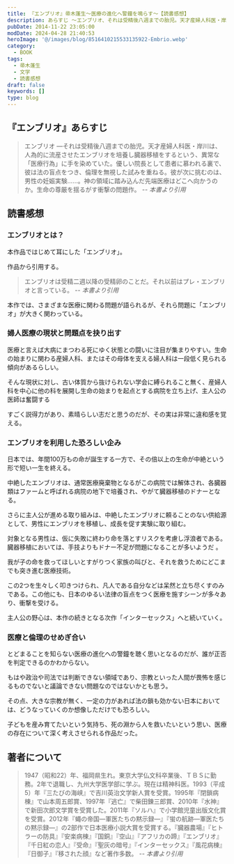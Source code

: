 ```yaml
---
title: 『エンブリオ』帚木蓬生～医療の進化へ警鐘を鳴らす～【読書感想】
description: あらすじ ～エンブリオ、それは受精後八週までの胎児。天才産婦人科医・岸川は、人為的に流産させたエンブリオを培養し臓器移植をするという、異常な「医療行為」に手を染めていた。優しい院長として患者に慕われる裏で、彼は法の盲点をつき、倫理を無視した試みを重ねる。彼が次に挑むのは、男性の妊娠実験……
pubDate: 2014-11-22 23:05:00
modDate: 2024-04-28 21:40:53
heroImage: '@/images/blog/8516410215533135922-Embrio.webp'
category:
  - BOOK
tags:
  - 帚木蓬生
  - 文学
  - 読書感想
draft: false
keywords: []
type: blog
---
```



## 『エンブリオ』あらすじ

> エンブリオ ―それは受精後八週までの胎児。天才産婦人科医・岸川は、人為的に流産させたエンブリオを培養し臓器移植をするという、異常な「医療行為」に手を染めていた。優しい院長として患者に慕われる裏で、彼は法の盲点をつき、倫理を無視した試みを重ねる。彼が次に挑むのは、男性の妊娠実験……。神の領域に踏み込んだ先端医療はどこへ向かうのか。生命の尊厳を揺るがす衝撃の問題作。 <cite>-- 本書より引用</cite>

## 読書感想

### エンブリオとは？

本作品ではじめて耳にした「エンブリオ」。

作品から引用する。

> エンブリオは受精二週以降の受精卵のことだ。それ以前はプレ・エンブリオと言っている。 <cite>-- 本書より引用</cite>

本作では、さまざまな医療に関わる問題が語られるが、それら問題に「エンブリオ」が大きく関わっている。

### 婦人医療の現状と問題点を抉り出す

医療と言えば大病にまつわる死にゆく状態との闘いに注目が集まりやすい。生命の始まりに関わる産婦人科、またはその母体を支える婦人科は一段低く見られる傾向があるらしい。

そんな現状に対し、古い体質から抜けられない学会に縛られること無く、産婦人科を中心に他の科を展開し生命の始まりを起点とする病院を立ち上げ、主人公の医師は奮闘する

すごく説得力があり、素晴らしい志だと思うのだが、その実は非常に違和感を覚える。

### エンブリオを利用した恐ろしい企み

日本では、年間100万もの命が誕生する一方で、その倍以上の生命が中絶という形で短い一生を終える。

中絶したエンブリオは、通常医療廃棄物となるがこの病院では解体され、各臓器類はファームと呼ばれる病院の地下で培養され、やがて臓器移植のドナーとなる。

さらに主人公が進める取り組みは、中絶したエンブリオに頼ることのない供給源として、男性にエンブリオを移植し、成長を促す実験に取り組む。

対象となる男性は、仮に失敗に終わり命を落とすリスクを考慮し浮浪者である。臓器移植においては、手技よりもドナー不足が問題になることが多いようだ 。

我が子の命を救ってほしいとすがりつく家族の叫びと、それを救うためにどこまでも突き進む医療技術。

この2つを生々しく叩きつけられ、凡人である自分などは呆然と立ち尽くすのみである。この他にも、日本のゆるい法律の盲点をつく医療を施すシーンが多々あり、衝撃を受ける。

主人公の野心は、本作の続きとなる次作「インターセックス」へと続いていく。

<BlogCard
  title='『インターセックス』 帚木蓬生　～多様な性について言及した2008年出版作～【読書感想】'
  description='あらすじ 「神の手」と評判の若き院長、岸川に請われてサンビーチ病院に転勤した秋野翔子。そこでは性同一障害者への性転換手術や、性染色体の異常で性器が男でも女でもない、“インターセックス”と呼ばれる人たちへの治療が行われていた。「人は男女である前に人間だ」と主張し、患者のために奔走する翔子。やがて彼女は'
  url='https://www.neputa-note.net/2014/11/hahakigi-hosei-intersex/'
  domain='www.neputa-note.net'
/>

### 医療と倫理のせめぎ合い

とどまることを知らない医療の進化への警鐘を聴く思いとなるのだが、誰が正否を判定できるのかわからない。

もはや政治や司法では判断できない領域であり、宗教といった人間が畏怖を感じるものでないと議論できない問題なのではないかとも思う。

その点、大きな宗教が無く、一定の力があれば法の鎖も効かない日本においては、どうなっていくのか想像しただけでも恐ろしい。

子どもを産み育てたいという気持ち、死の淵から人を救いたいという思い、医療の存在について深く考えさせられる作品だった。

<div class='not-prose'>
  <div data-vc_mylinkbox_id='886768507'></div>
</div>

## 著者について

> 1947（昭和22）年、福岡県生れ。東京大学仏文科卒業後、ＴＢＳに勤務。2年で退職し、九州大学医学部に学ぶ。現在は精神科医。1993（平成5）年『三たびの海峡』で吉川英治文学新人賞を受賞。1995年『閉鎖病棟』で山本周五郎賞、1997年『逃亡』で柴田錬三郎賞、2010年『水神』で新田次郎文学賞を受賞した。2011年『ソルハ』で小学館児童出版文化賞を受賞。2012年『蠅の帝国―軍医たちの黙示録―』『蛍の航跡―軍医たちの黙示録―』の2部作で日本医療小説大賞を受賞する。『臓器農場』『ヒトラーの防具』『安楽病棟』『国銅』『空山』『アフリカの蹄』『エンブリオ』『千日紅の恋人』『受命』『聖灰の暗号』『インターセックス』『風花病棟』『日御子』『移された顔』など著作多数。 <cite>-- 本書より引用</cite>
